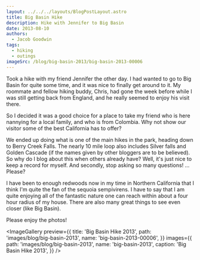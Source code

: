 ```yaml
---
layout: ../../../layouts/BlogPostLayout.astro
title: Big Basin Hike
description: Hike with Jennifer to Big Basin
date: 2013-08-10
authors:
  - Jacob Goodwin
tags:
  - hiking
  - outings
imageSrc: /blog/big-basin-2013/big-basin-2013-00006
---
```



Took a hike with my friend Jennifer the other day. I had wanted to go to Big Basin for quite some time, and it was nice to finally get around to it. My roommate and fellow hiking buddy, Chris, had gone the week before while I was still getting back from England, and he really seemed to enjoy his visit there.

So I decided it was a good choice for a place to take my friend who is here nannying for a local family, and who is from Colombia. Why not show our visitor some of the best California has to offer?

We ended up doing what is one of the main hikes in the park, heading down to Berry Creek Falls. The nearly 10 mile loop also includes Silver falls and Golden Cascade (if the names given by other bloggers are to be believed). So why do I blog about this when others already have? Well, it's just nice to keep a record for myself. And secondly, stop asking so many questions! ... Please?

I have been to enough redwoods now in my time in Northern California that I think I'm quite the fan of the sequoia sempivirens. I have to say that I am quite enjoying all of the fantastic nature one can reach within about a four hour radius of my house. There are also many great things to see even closer (like Big Basin).

Please enjoy the photos!

<ImageGallery
  preview={{
    title: 'Big Basin Hike 2013',
    path: 'images/blog/big-basin-2013',
    name: 'big-basin-2013-00006',
  }}
  images={{
    path: 'images/blog/big-basin-2013',
    name: 'big-basin-2013',
    caption: 'Big Basin Hike 2013',
  }}
/>
